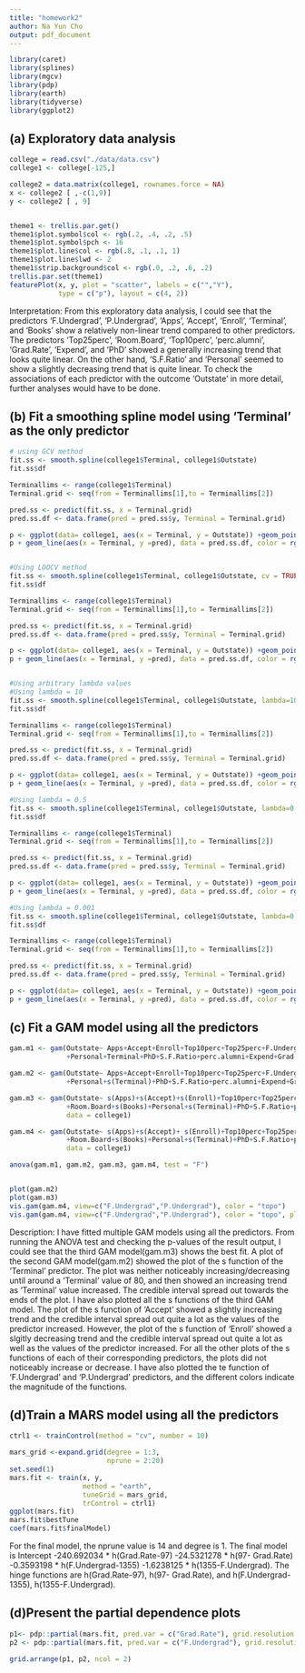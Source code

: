 ```yaml
---
title: "homework2"
author: Na Yun Cho
output: pdf_document
---
```


```r
library(caret)
library(splines)
library(mgcv)
library(pdp)
library(earth)
library(tidyverse)
library(ggplot2)
```



## (a) Exploratory data analysis
```r
college = read.csv("./data/data.csv")
college1 <- college[-125,]

college2 = data.matrix(college1, rownames.force = NA)
x <- college2 [ ,-c(1,9)]
y <- college2 [ , 9]


theme1 <- trellis.par.get()
theme1$plot.symbol$col <- rgb(.2, .4, .2, .5)
theme1$plot.symbol$pch <- 16
theme1$plot.line$col <- rgb(.8, .1, .1, 1)
theme1$plot.line$lwd <- 2
theme1$strip.background$col <- rgb(.0, .2, .6, .2)
trellis.par.set(theme1)
featurePlot(x, y, plot = "scatter", labels = c("","Y"),
            type = c("p"), layout = c(4, 2))
```

Interpretation: From this exploratory data analysis, I could see that the predictors 'F.Undergrad', 'P.Undergrad', 'Apps', 'Accept', 'Enroll', 'Terminal', and 'Books' show a relatively non-linear trend compared to other predictors. The predictors 'Top25perc', 'Room.Board', 'Top10perc', 'perc.alumni', 'Grad.Rate', 'Expend', and 'PhD' showed a generally increasing trend that looks quite linear. On the other hand, 'S.F.Ratio' and 'Personal' seemed to show a slightly decreasing trend that is quite linear. To check the associations of each predictor with the outcome 'Outstate' in more detail, further analyses would have to be done. 



## (b) Fit a smoothing spline model using 'Terminal' as the only predictor
```r
# using GCV method
fit.ss <- smooth.spline(college1$Terminal, college1$Outstate)
fit.ss$df

Terminallims <- range(college1$Terminal)
Terminal.grid <- seq(from = Terminallims[1],to = Terminallims[2])

pred.ss <- predict(fit.ss, x = Terminal.grid)
pred.ss.df <- data.frame(pred = pred.ss$y, Terminal = Terminal.grid)

p <- ggplot(data= college1, aes(x = Terminal, y = Outstate)) +geom_point(color = rgb(0.2, 0.4, 0.2, 0.5))
p + geom_line(aes(x = Terminal, y =pred), data = pred.ss.df, color = rgb(0.8, 0.1, 0.1, 1)) +theme_bw()


#Using LOOCV method
fit.ss <- smooth.spline(college1$Terminal, college1$Outstate, cv = TRUE)
fit.ss$df

Terminallims <- range(college1$Terminal)
Terminal.grid <- seq(from = Terminallims[1],to = Terminallims[2])

pred.ss <- predict(fit.ss, x = Terminal.grid)
pred.ss.df <- data.frame(pred = pred.ss$y, Terminal = Terminal.grid)

p <- ggplot(data= college1, aes(x = Terminal, y = Outstate)) +geom_point(color = rgb(0.2, 0.4, 0.2, 0.5))
p + geom_line(aes(x = Terminal, y =pred), data = pred.ss.df, color = rgb(0.8, 0.1, 0.1, 1)) +theme_bw()


#Using arbitrary lambda values
#Using lambda = 10
fit.ss <- smooth.spline(college1$Terminal, college1$Outstate, lambda=10)
fit.ss$df

Terminallims <- range(college1$Terminal)
Terminal.grid <- seq(from = Terminallims[1],to = Terminallims[2])

pred.ss <- predict(fit.ss, x = Terminal.grid)
pred.ss.df <- data.frame(pred = pred.ss$y, Terminal = Terminal.grid)

p <- ggplot(data= college1, aes(x = Terminal, y = Outstate)) +geom_point(color = rgb(0.2, 0.4, 0.2, 0.5))
p + geom_line(aes(x = Terminal, y =pred), data = pred.ss.df, color = rgb(0.8, 0.1, 0.1, 1)) +theme_bw()

#Using lambda = 0.5
fit.ss <- smooth.spline(college1$Terminal, college1$Outstate, lambda=0.5)
fit.ss$df

Terminallims <- range(college1$Terminal)
Terminal.grid <- seq(from = Terminallims[1],to = Terminallims[2])

pred.ss <- predict(fit.ss, x = Terminal.grid)
pred.ss.df <- data.frame(pred = pred.ss$y, Terminal = Terminal.grid)

p <- ggplot(data= college1, aes(x = Terminal, y = Outstate)) +geom_point(color = rgb(0.2, 0.4, 0.2, 0.5))
p + geom_line(aes(x = Terminal, y =pred), data = pred.ss.df, color = rgb(0.8, 0.1, 0.1, 1)) +theme_bw()

#Using lambda = 0.001
fit.ss <- smooth.spline(college1$Terminal, college1$Outstate, lambda=0.001)
fit.ss$df

Terminallims <- range(college1$Terminal)
Terminal.grid <- seq(from = Terminallims[1],to = Terminallims[2])

pred.ss <- predict(fit.ss, x = Terminal.grid)
pred.ss.df <- data.frame(pred = pred.ss$y, Terminal = Terminal.grid)

p <- ggplot(data= college1, aes(x = Terminal, y = Outstate)) +geom_point(color = rgb(0.2, 0.4, 0.2, 0.5))
p + geom_line(aes(x = Terminal, y =pred), data = pred.ss.df, color = rgb(0.8, 0.1, 0.1, 1)) +theme_bw()


```

## (c) Fit a GAM model using all the predictors
```r
gam.m1 <- gam(Outstate~ Apps+Accept+Enroll+Top10perc+Top25perc+F.Undergrad+P.Undergrad+Room.Board+Books
              +Personal+Terminal+PhD+S.F.Ratio+perc.alumni+Expend+Grad.Rate, data = college1)

gam.m2 <- gam(Outstate~ Apps+Accept+Enroll+Top10perc+Top25perc+F.Undergrad+P.Undergrad+Room.Board+Books
              +Personal+s(Terminal)+PhD+S.F.Ratio+perc.alumni+Expend+Grad.Rate, data = college1)

gam.m3 <- gam(Outstate~ s(Apps)+s(Accept)+s(Enroll)+Top10perc+Top25perc+s(F.Undergrad)+s(P.Undergrad)
              +Room.Board+s(Books)+Personal+s(Terminal)+PhD+S.F.Ratio+perc.alumni+Expend+Grad.Rate,
              data = college1)

gam.m4 <- gam(Outstate~ s(Apps)+s(Accept)+ s(Enroll)+Top10perc+Top25perc+te(F.Undergrad,P.Undergrad)
              +Room.Board+s(Books)+Personal+s(Terminal)+PhD+S.F.Ratio+perc.alumni+Expend+Grad.Rate, 
              data = college1)

anova(gam.m1, gam.m2, gam.m3, gam.m4, test = "F")


plot(gam.m2)
plot(gam.m3)
vis.gam(gam.m4, view=c("F.Undergrad","P.Undergrad"), color = "topo")
vis.gam(gam.m4, view=c("F.Undergrad","P.Undergrad"), color = "topo", plot.type = "contour")
```

Description: I have fitted multiple GAM models using all the predictors. From running the ANOVA test and checking the p-values of the result output, I could see that the third GAM model(gam.m3) shows the best fit. 
A plot of the second GAM model(gam.m2) showed the plot of the s function of the 'Terminal' predictor. The plot was neither noticeably increasing/decreasing until around a 'Terminal' value of 80, and then showed an increasing trend as 'Terminal' value increased. The credible interval spread out towards the ends of the plot.
I have also plotted all the s functions of the third GAM model. 
The plot of the s function of 'Accept' showed a slightly increasing trend and the credible interval spread out quite a lot as the values of the predictor increased. 
However, the plot of the s function of 'Enroll' showed a slgitly decreasing trend and the credible interval spread out quite a lot as well as the values of the predictor increased. 
For all the other plots of the s functions of each of their corresponding predictors, the plots did not noticeably increase or decrease. 
I have also plotted the te function of 'F.Undergrad' and 'P.Undergrad' predictors, and the different colors indicate the magnitude of the functions. 


## (d)Train a MARS model using all the predictors 
```r
ctrl1 <- trainControl(method = "cv", number = 10)

mars_grid <-expand.grid(degree = 1:3,
                        nprune = 2:20)
set.seed(1)
mars.fit <- train(x, y,
                  method = "earth",
                  tuneGrid = mars_grid,
                  trControl = ctrl1)
ggplot(mars.fit)
mars.fit$bestTune
coef(mars.fit$finalModel) 
```
For the final model, the nprune value is 14 and degree is 1. 
The final model is Intercept -240.692034 * h(Grad.Rate-97) -24.5321278 * h(97- Grad.Rate) -0.3593198 * h(F.Undergrad-1355) -1.6238125 * h(1355-F.Undergrad). 
The hinge functions are h(Grad.Rate-97), h(97- Grad.Rate), and h(F.Undergrad-1355), h(1355-F.Undergrad). 

## (d)Present the partial dependence plots 
```r
p1<- pdp::partial(mars.fit, pred.var = c("Grad.Rate"), grid.resolution = 10) %>% autoplot()
p2 <- pdp::partial(mars.fit, pred.var = c("F.Undergrad"), grid.resolution = 10) %>% autoplot()

grid.arrange(p1, p2, ncol = 2)
```

